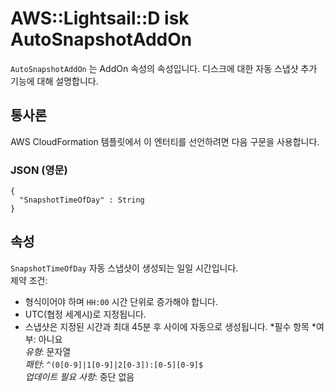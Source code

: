 # AWS::Lightsail::D isk AutoSnapshotAddOn

`AutoSnapshotAddOn` 는 AddOn 속성의 속성입니다. 디스크에 대한 자동 스냅샷 추가 기능에 대해 설명합니다.

## 통사론

AWS CloudFormation 템플릿에서 이 엔터티를 선언하려면 다음 구문을 사용합니다.

### JSON (영문)

```
{
  "SnapshotTimeOfDay" : String
}
```

## 속성

`SnapshotTimeOfDay` 자동 스냅샷이 생성되는 일일 시간입니다.  
제약 조건:

- 형식이어야 하며 `HH:00` 시간 단위로 증가해야 합니다.
- UTC(협정 세계시)로 지정됩니다.
- 스냅샷은 지정된 시간과 최대 45분 후 사이에 자동으로 생성됩니다.
  *필수 항목 *여부: 아니요  
  _유형_: 문자열  
  _패턴_: `^(0[0-9]|1[0-9]|2[0-3]):[0-5][0-9]$`  
  _업데이트 필요 사항_: 중단 없음
